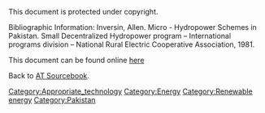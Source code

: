This document is protected under copyright.

Bibliographic Information: Inversin, Allen. Micro - Hydropower Schemes in Pakistan. Small Decentralized Hydropower program – International programs division – National Rural Electric Cooperative Association, 1981. 

This document can be found online [http://www.cd3wd.com/cd3wd_40/JF/JF_VE/BIG/22-532.pdf here]

Back to [[AT Sourcebook]].
[[Category:Appropriate_technology]]
[[Category:Energy]]
[[Category:Renewable energy]]
[[Category:Pakistan]]